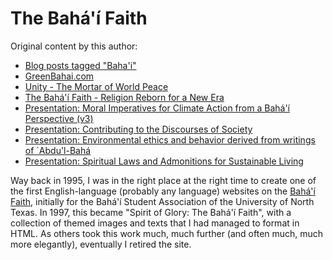 # The Bahá'í Faith

Original content by this author:

* [Blog posts tagged "Baha'i"](/tags/bahai)
* [GreenBahai.com](https://www.greenbahai.com)
* [Unity - The Mortar of World Peace](https://safnet.com/articles/unity-mortar-of-world-peace.html)
* [The Bahá'í Faith - Religion Reborn for a New Era](https://www.safnet.com/articles/religion-reborn.html)
* [Presentation: Moral Imperatives for Climate Action from a Bahá'í Perspective (v3)](https://www.slideshare.net/StephenFuqua/moral-imperatives-for-climate-action-from-a-bahai-perspective-v3)
* [Presentation: Contributing to the Discourses of Society](https://www.slideshare.net/StephenFuqua/constructive-social-discourse)
* [Presentation: Environmental ethics and behavior derived from writings of `Abdu'l-Bahá](https://www.slideshare.net/StephenFuqua/environmental-ethics-and-behavior-deriving-from-writings-of-abdul-baha)
* [Presentation: Spiritual Laws and Admonitions for Sustainable Living](https://www.slideshare.net/StephenFuqua/spiritual-laws-and-admonitions-for-sustainable-living)

Way back in 1995, I was in the right place at the right time to create one of
the first English-language (probably any language) websites on the [Bahá'í
Faith](https://www.bahai.org), initially for the Bahá'í Student Association of
the University of North Texas. In 1997, this became "Spirit of Glory: The Bahá'í
Faith", with a collection of themed images and texts that I had managed to
format in HTML. As others took this work much, much further (and often much,
much more elegantly), eventually I retired the site.
